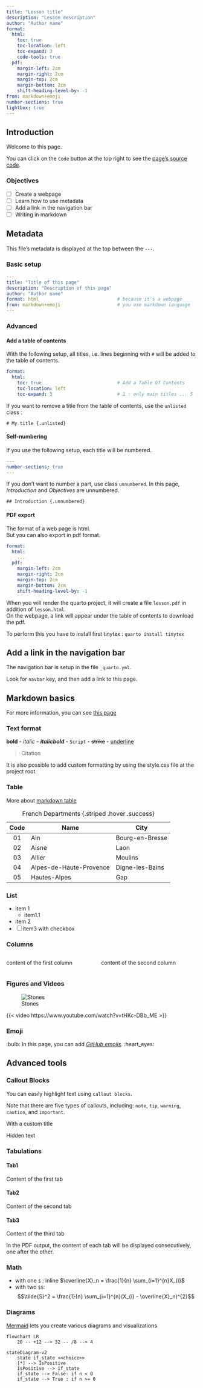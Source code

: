 ```yaml
---
title: "Lesson title"
description: "Lesson description"
author: "Author name"
format:
  html:
    toc: true
    toc-location: left
    toc-expand: 3
    code-tools: true
  pdf:
    margin-left: 2cm
    margin-right: 2cm
    margin-top: 2cm
    margin-bottom: 2cm
    shift-heading-level-by: -1
from: markdown+emoji
number-sections: true
lightbox: true
---
```



## Introduction {.unnumbered}

Welcome to this page.

::: {.callout-important}
You can click on the `Code` button at the top right to see the [page's source code]{.underline}.
:::


### Objectives {.unnumbered}

- [ ] Create a webpage
- [ ] Learn how to use metadata
- [ ] Add a link in the navigation bar
- [ ] Writing in markdown


## Metadata

This file's metadata is displayed at the top between the `---`.

### Basic setup

```yaml
---
title: "Title of this page"
description: "Description of this page"
author: "Author name"
format: html                             # because it's a webpage
from: markdown+emoji                     # you use markdown language
---
```

### Advanced

#### Add a table of contents

With the following setup, all titles, i.e. lines beginning with `#` will be added to the table of contents.

```yaml
format:
  html:
    toc: true                            # Add a Table Of Contents
    toc-location: left
    toc-expand: 3                        # 1 : only main titles ... 5 : highly detailed
```

If you want to remove a title from the table of contents, use the `unlisted` class :

```
# My title {.unlisted}
```

#### Self-numbering

If you use the following setup, each title will be numbered.  

```yaml
---
number-sections: true
---
```

If you don't want to number a part, use class `unnumbered`. In this page, *Introduction* and *Objectives* are unnumbered.

```
## Introduction {.unnumbered}
```


#### PDF export

The format of a web page is html.  
But you can also export in pdf format.

```yaml
format:
  html:
    ...
  pdf: 
    margin-left: 2cm
    margin-right: 2cm
    margin-top: 2cm
    margin-bottom: 2cm
    shift-heading-level-by: -1
```

When you will render the quarto project, it will create a file `lesson.pdf` in addition of `lesson.html`.  
On the webpage, a link will appear under the table of contents to download the pdf.

::: {.callout-note}
To perform this you have to install first tinytex : `quarto install tinytex`
:::


## Add a link in the navigation bar

The navigation bar is setup in the file `_quarto.yml`.

Look for `navbar` key, and then add a link to this page.


## Markdown basics

For more information, you can see [this page ](https://quarto.org/docs/authoring/markdown-basics.html){.external target="_blank"}


### Text format

**bold** - *italic* - ***italicbold*** - `Script` - ~~strike~~ - [underline]{.underline}

> Citation

It is also possible to add [custom]{.green-box} formatting by using the [style.css]{.yellow-box} file at the project root.


### Table

More about [markdown table](https://quarto.org/docs/authoring/tables.html){.external target="_blank"}

| Code | Name                    | City                 |
|:----:|-------------------------|----------------------|
| 01   | Ain                     | Bourg-en-Bresse      |
| 02   | Aisne                   | Laon                 |
| 03   | Allier                  | Moulins              |
| 04   | Alpes-de-Haute-Provence | Digne-les-Bains      |
| 05   | Hautes-Alpes            | Gap                  |

: French Departments {.striped .hover .success}


### List

- item 1
  - item1.1
- item 2
- [ ] item3 with checkbox


### Columns

::: {.columns}

::: {.column}
content of the first column
:::

::: {.column}
content of the second column
:::

:::


### Figures and Videos

![Stones](img/stones.jpg)



{{< video https://www.youtube.com/watch?v=tHKc-DBb_ME >}}


### Emoji

:bulb: In this page, you can add [*GitHub emojis*](https://gist.github.com/rxaviers/7360908){target="_blank"}. :heart_eyes:


## Advanced tools


### Callout Blocks

You can easily highlight text using `callout blocks`.

::: {.callout-note}
Note that there are five types of callouts, including:
`note`, `tip`, `warning`, `caution`, and `important`.
:::


::: {.callout-important title="This is very very important"}
With a custom title
:::

::: {.callout-tip collapse="true" title="With hidden text"}
Hidden text
:::


### Tabulations

:::{.panel-tabset}

#### Tab1

Content of the first tab


#### Tab2

Content of the second tab


#### Tab3

Content of the third tab

:::

::: {.callout-caution}
In the PDF output, the content of each tab will be displayed consecutively, one after the other.
:::


### Math

- with one `$` : inline $\overline{X}_n = \frac{1}{n} \sum_{i=1}^{n}X_{i}$
- with two `$$`: $$\tilde{S}^2 = \frac{1}{n} \sum_{i=1}^{n}(X_{i} - \overline{X}_n)^{2}$$


### Diagrams 

[Mermaid](https://mermaid.js.org/){target="_blank"} lets you create various diagrams and visualizations

```mermaid
flowchart LR
    20 -- +12 --> 32 -- /8 --> 4
```


```mermaid
stateDiagram-v2
    state if_state <<choice>>
    [*] --> IsPositive
    IsPositive --> if_state
    if_state --> False: if n < 0
    if_state --> True : if n >= 0
```

